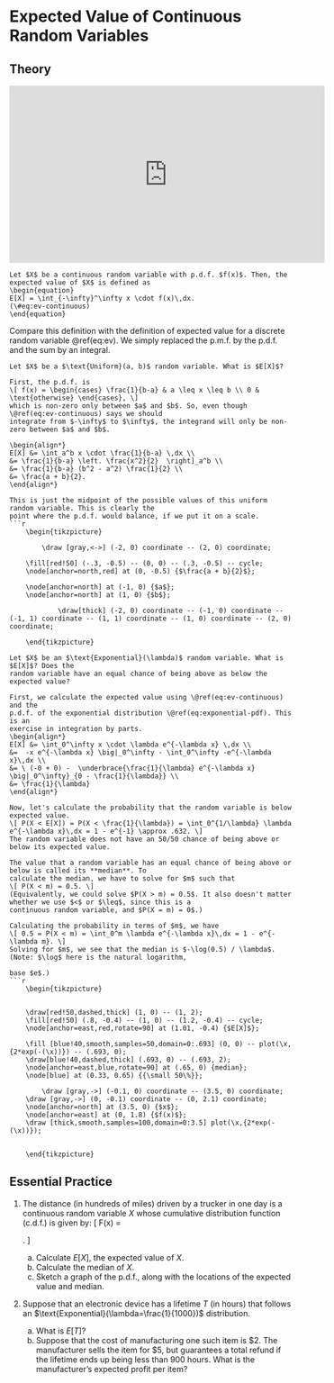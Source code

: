 # Expected Value of Continuous Random Variables {#ev-continuous}
  
## Theory {-}

<iframe width="560" height="315" src="https://www.youtube.com/embed/hpGoz6-4CC8" frameborder="0" allow="accelerometer; autoplay; encrypted-media; gyroscope; picture-in-picture" allowfullscreen></iframe>

```definition
Let $X$ be a continuous random variable with p.d.f. $f(x)$. Then, the 
expected value of $X$ is defined as 
\begin{equation}
E[X] = \int_{-\infty}^\infty x \cdot f(x)\,dx.
(\#eq:ev-continuous)
\end{equation}
```
Compare this definition with the definition of expected value for a discrete random 
variable \@ref(eq:ev). We simply replaced the p.m.f. by the p.d.f. and 
the sum by an integral.

```example
Let $X$ be a $\text{Uniform}(a, b)$ random variable. What is $E[X]$?
  
First, the p.d.f. is 
\[ f(x) = \begin{cases} \frac{1}{b-a} & a \leq x \leq b \\ 0 & \text{otherwise} \end{cases}, \] 
which is non-zero only between $a$ and $b$. So, even though \@ref(eq:ev-continuous) says we should 
integrate from $-\infty$ to $\infty$, the integrand will only be non-zero between $a$ and $b$.

\begin{align*}
E[X] &= \int_a^b x \cdot \frac{1}{b-a} \,dx \\
&= \frac{1}{b-a} \left. \frac{x^2}{2}  \right]_a^b \\
&= \frac{1}{b-a} (b^2 - a^2) \frac{1}{2} \\
&= \frac{a + b}{2}.
\end{align*}

This is just the midpoint of the possible values of this uniform random variable. This is clearly the 
point where the p.d.f. would balance, if we put it on a scale.
```r
	\begin{tikzpicture}
	
		\draw [gray,<->] (-2, 0) coordinate -- (2, 0) coordinate;

    \fill[red!50] (-.3, -0.5) -- (0, 0) -- (.3, -0.5) -- cycle;
    \node[anchor=north,red] at (0, -0.5) {$\frac{a + b}{2}$};

    \node[anchor=north] at (-1, 0) {$a$};
    \node[anchor=north] at (1, 0) {$b$};
		
			\draw[thick] (-2, 0) coordinate -- (-1, 0) coordinate -- (-1, 1) coordinate -- (1, 1) coordinate -- (1, 0) coordinate -- (2, 0) coordinate;
	
	\end{tikzpicture}
```

```example
Let $X$ be an $\text{Exponential}(\lambda)$ random variable. What is $E[X]$? Does the 
random variable have an equal chance of being above as below the expected value?
  
First, we calculate the expected value using \@ref(eq:ev-continuous) and the 
p.d.f. of the exponential distribution \@ref(eq:exponential-pdf). This is an 
exercise in integration by parts.
\begin{align*}
E[X] &= \int_0^\infty x \cdot \lambda e^{-\lambda x} \,dx \\
&=  -x e^{-\lambda x} \big|_0^\infty - \int_0^\infty -e^{-\lambda x}\,dx \\
&= \ (-0 + 0) -  \underbrace{\frac{1}{\lambda} e^{-\lambda x} \big|_0^\infty}_{0 - \frac{1}{\lambda}} \\
&= \frac{1}{\lambda}
\end{align*}

Now, let's calculate the probability that the random variable is below expected value.
\[ P(X < E[X]) = P(X < \frac{1}{\lambda}) = \int_0^{1/\lambda} \lambda e^{-\lambda x}\,dx = 1 - e^{-1} \approx .632. \]
The random variable does not have an 50/50 chance of being above or below its expected value.

The value that a random variable has an equal chance of being above or below is called its **median**. To 
calculate the median, we have to solve for $m$ such that 
\[ P(X < m) = 0.5. \]
(Equivalently, we could solve $P(X > m) = 0.5$. It also doesn't matter whether we use $<$ or $\leq$, since this is a 
continuous random variable, and $P(X = m) = 0$.)

Calculating the probability in terms of $m$, we have 
\[ 0.5 = P(X < m) = \int_0^m \lambda e^{-\lambda x}\,dx = 1 - e^{-\lambda m}. \]
Solving for $m$, we see that the median is $-\log(0.5) / \lambda$. (Note: $\log$ here is the natural logarithm, 
                                                                    base $e$.)
```r
	\begin{tikzpicture}
  
    
    \draw[red!50,dashed,thick] (1, 0) -- (1, 2);
    \fill[red!50] (.8, -0.4) -- (1, 0) -- (1.2, -0.4) -- cycle;
    \node[anchor=east,red,rotate=90] at (1.01, -0.4) {$E[X]$};
    
    \fill [blue!40,smooth,samples=50,domain=0:.693] (0, 0) -- plot(\x,{2*exp(-(\x))}) -- (.693, 0);
    \draw[blue!40,dashed,thick] (.693, 0) -- (.693, 2);
    \node[anchor=east,blue,rotate=90] at (.65, 0) {median};
    \node[blue] at (0.33, 0.65) {{\small 50\%}};

		\draw [gray,->] (-0.1, 0) coordinate -- (3.5, 0) coordinate;
    \draw [gray,->] (0, -0.1) coordinate -- (0, 2.1) coordinate;
    \node[anchor=north] at (3.5, 0) {$x$};
    \node[anchor=east] at (0, 1.8) {$f(x)$};
    \draw [thick,smooth,samples=100,domain=0:3.5] plot(\x,{2*exp(-(\x))});
    
	  
	\end{tikzpicture}
```


## Essential Practice {-}

1. The distance (in hundreds of miles) driven by a trucker in one day is a continuous
random variable $X$ whose cumulative distribution function (c.d.f.) is given by: 
\[ F(x) = \begin{cases} 0 & x < 0 \\ x^3 / 216 & 0 \leq x \leq 6 \\ 1 & x > 6 \end{cases}. \]

    a. Calculate $E[X]$, the expected value of $X$.
    b. Calculate the median of $X$.
    c. Sketch a graph of the p.d.f., along with the locations of the expected value and median.

2. Suppose that an electronic device has a lifetime $T$ (in hours) that follows 
an $\text{Exponential}(\lambda=\frac{1}{1000})$ distribution.

    a. What is $E[T]$?
    b. Suppose that the cost of manufacturing one such item is $2. The manufacturer sells 
    the item for $5, but guarantees a total refund if the lifetime ends up being less than 900 hours. 
    What is the manufacturer's expected profit per item?

